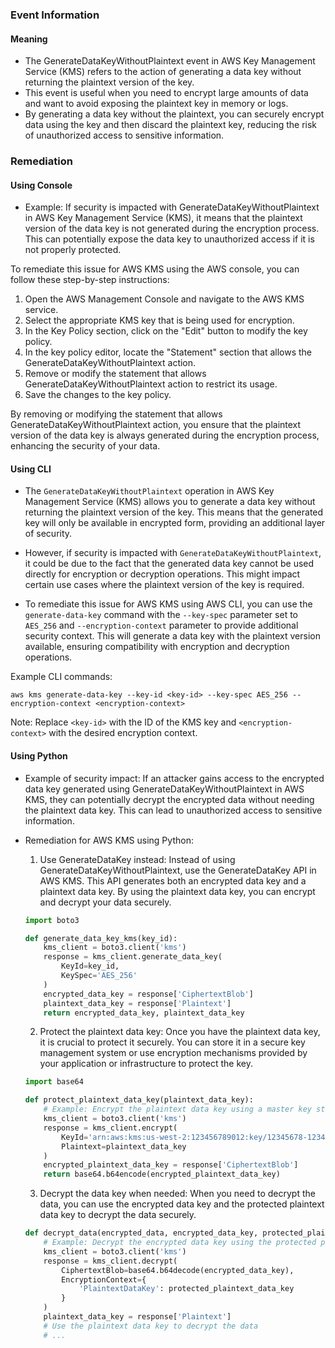 
### Event Information

#### Meaning

- The GenerateDataKeyWithoutPlaintext event in AWS Key Management Service (KMS) refers to the action of generating a data key without returning the plaintext version of the key.
- This event is useful when you need to encrypt large amounts of data and want to avoid exposing the plaintext key in memory or logs.
- By generating a data key without the plaintext, you can securely encrypt data using the key and then discard the plaintext key, reducing the risk of unauthorized access to sensitive information.

### Remediation

#### Using Console

- Example: If security is impacted with GenerateDataKeyWithoutPlaintext in AWS Key Management Service (KMS), it means that the plaintext version of the data key is not generated during the encryption process. This can potentially expose the data key to unauthorized access if it is not properly protected.

To remediate this issue for AWS KMS using the AWS console, you can follow these step-by-step instructions:

1. Open the AWS Management Console and navigate to the AWS KMS service.
2. Select the appropriate KMS key that is being used for encryption.
3. In the Key Policy section, click on the "Edit" button to modify the key policy.
4. In the key policy editor, locate the "Statement" section that allows the GenerateDataKeyWithoutPlaintext action.
5. Remove or modify the statement that allows GenerateDataKeyWithoutPlaintext action to restrict its usage.
6. Save the changes to the key policy.

By removing or modifying the statement that allows GenerateDataKeyWithoutPlaintext action, you ensure that the plaintext version of the data key is always generated during the encryption process, enhancing the security of your data.

#### Using CLI

- The `GenerateDataKeyWithoutPlaintext` operation in AWS Key Management Service (KMS) allows you to generate a data key without returning the plaintext version of the key. This means that the generated key will only be available in encrypted form, providing an additional layer of security.

- However, if security is impacted with `GenerateDataKeyWithoutPlaintext`, it could be due to the fact that the generated data key cannot be used directly for encryption or decryption operations. This might impact certain use cases where the plaintext version of the key is required.

- To remediate this issue for AWS KMS using AWS CLI, you can use the `generate-data-key` command with the `--key-spec` parameter set to `AES_256` and `--encryption-context` parameter to provide additional security context. This will generate a data key with the plaintext version available, ensuring compatibility with encryption and decryption operations.

Example CLI commands:
```
aws kms generate-data-key --key-id <key-id> --key-spec AES_256 --encryption-context <encryption-context>
```
Note: Replace `<key-id>` with the ID of the KMS key and `<encryption-context>` with the desired encryption context.

#### Using Python

- Example of security impact: If an attacker gains access to the encrypted data key generated using GenerateDataKeyWithoutPlaintext in AWS KMS, they can potentially decrypt the encrypted data without needing the plaintext data key. This can lead to unauthorized access to sensitive information.

- Remediation for AWS KMS using Python:
  1. Use GenerateDataKey instead: Instead of using GenerateDataKeyWithoutPlaintext, use the GenerateDataKey API in AWS KMS. This API generates both an encrypted data key and a plaintext data key. By using the plaintext data key, you can encrypt and decrypt your data securely.
  
  ```python
  import boto3

  def generate_data_key_kms(key_id):
      kms_client = boto3.client('kms')
      response = kms_client.generate_data_key(
          KeyId=key_id,
          KeySpec='AES_256'
      )
      encrypted_data_key = response['CiphertextBlob']
      plaintext_data_key = response['Plaintext']
      return encrypted_data_key, plaintext_data_key
  ```

  2. Protect the plaintext data key: Once you have the plaintext data key, it is crucial to protect it securely. You can store it in a secure key management system or use encryption mechanisms provided by your application or infrastructure to protect the key.

  ```python
  import base64

  def protect_plaintext_data_key(plaintext_data_key):
      # Example: Encrypt the plaintext data key using a master key stored in AWS KMS
      kms_client = boto3.client('kms')
      response = kms_client.encrypt(
          KeyId='arn:aws:kms:us-west-2:123456789012:key/12345678-1234-1234-1234-123456789012',
          Plaintext=plaintext_data_key
      )
      encrypted_plaintext_data_key = response['CiphertextBlob']
      return base64.b64encode(encrypted_plaintext_data_key)
  ```

  3. Decrypt the data key when needed: When you need to decrypt the data, you can use the encrypted data key and the protected plaintext data key to decrypt the data securely.

  ```python
  def decrypt_data(encrypted_data, encrypted_data_key, protected_plaintext_data_key):
      # Example: Decrypt the encrypted data key using the protected plaintext data key
      kms_client = boto3.client('kms')
      response = kms_client.decrypt(
          CiphertextBlob=base64.b64decode(encrypted_data_key),
          EncryptionContext={
              'PlaintextDataKey': protected_plaintext_data_key
          }
      )
      plaintext_data_key = response['Plaintext']
      # Use the plaintext data key to decrypt the data
      # ...
  ```

